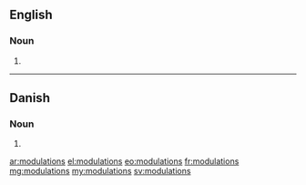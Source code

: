 ==English==

===Noun===
{{head|en}}

# {{plural of|modulation}}

----

==Danish==

===Noun===
{{head|da|noun form|g=c}}

# {{form of|genitive singular indefinite|modulation|lang=da}}

[[ar:modulations]]
[[el:modulations]]
[[eo:modulations]]
[[fr:modulations]]
[[mg:modulations]]
[[my:modulations]]
[[sv:modulations]]